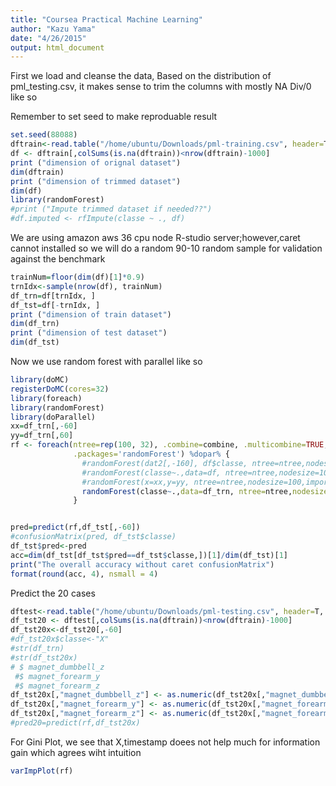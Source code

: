 ```yaml
---
title: "Coursea Practical Machine Learning"
author: "Kazu Yama"
date: "4/26/2015"
output: html_document
---
```


First we load and cleanse the data,
Based on the distribution of pml_testing.csv, it makes sense
to trim the columns with mostly NA Div/0 like so

Remember to set seed to make reproduable result


```r
set.seed(88088)
dftrain<-read.table("/home/ubuntu/Downloads/pml-training.csv", header=T, sep=",", na.strings=c("#DIV/0!","","NA"))
df <- dftrain[,colSums(is.na(dftrain))<nrow(dftrain)-1000]
print ("dimension of orignal dataset")
dim(dftrain)
print ("dimension of trimmed dataset")
dim(df)
library(randomForest)
#print ("Impute trimmed dataset if needed??")
#df.imputed <- rfImpute(classe ~ ., df)
```
We are using amazon aws 36 cpu node R-studio server;however,caret cannot installed
so we will do a random 90-10 random sample for validation against the benchmark

```r
trainNum=floor(dim(df)[1]*0.9)
trnIdx<-sample(nrow(df), trainNum)
df_trn=df[trnIdx, ]
df_tst=df[-trnIdx, ]
print ("dimension of train dataset")
dim(df_trn)
print ("dimension of test dataset")
dim(df_tst)
```
Now we use random forest with parallel like so
```r
library(doMC)
registerDoMC(cores=32)
library(foreach)
library(randomForest)
library(doParallel)
xx=df_trn[,-60]
yy=df_trn[,60]
rf <- foreach(ntree=rep(100, 32), .combine=combine, .multicombine=TRUE,
              .packages='randomForest') %dopar% {
                #randomForest(dat2[,-160], df$classe, ntree=ntree,nodesize=100,na.action=na.omit)
                #randomForest(classe~.,data=df, ntree=ntree,nodesize=100)
                #randomForest(x=xx,y=yy, ntree=ntree,nodesize=100,importance=TRUE)
                randomForest(classe~.,data=df_trn, ntree=ntree,nodesize=100)
              }


pred=predict(rf,df_tst[,-60])
#confusionMatrix(pred, df_tst$classe)
df_tst$pred<-pred
acc=dim(df_tst[df_tst$pred==df_tst$classe,])[1]/dim(df_tst)[1]
print("The overall accuracy without caret confusionMatrix")
format(round(acc, 4), nsmall = 4)
```

Predict the 20 cases 
```r
dftest<-read.table("/home/ubuntu/Downloads/pml-testing.csv", header=T, sep=",", na.strings=c("#DIV/0!","","NA"))
df_tst20 <- dftest[,colSums(is.na(dftrain))<nrow(dftrain)-1000]
df_tst20x<-df_tst20[,-60]
#df_tst20x$classe<-"X"
#str(df_trn)
#str(df_tst20x)
# $ magnet_dumbbell_z 
 #$ magnet_forearm_y
 #$ magnet_forearm_z
df_tst20x[,"magnet_dumbbell_z"] <- as.numeric(df_tst20x[,"magnet_dumbbell_z"])
df_tst20x[,"magnet_forearm_y"] <- as.numeric(df_tst20x[,"magnet_forearm_y"])
df_tst20x[,"magnet_forearm_z"] <- as.numeric(df_tst20x[,"magnet_forearm_z"])
#pred20=predict(rf,df_tst20x)

```
For Gini Plot, we see that X,timestamp doees not help much for information gain which agrees wiht intuition
```r
varImpPlot(rf)

```


